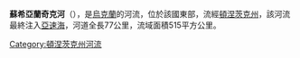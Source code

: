 '''蘇希亞蘭奇克河'''（{{lang-uk|Сухий Яланчик}}），是[[烏克蘭|烏克蘭]]的河流，位於該國東部，流經[[頓涅茨克州|頓涅茨克州]]，該河流最終注入[[亞速海|亞速海]]，河道全長77公里，流域面積515平方公里。

{{DEFAULTSORT:Сухий Яланчик}}
[[Category:頓涅茨克州河流|Category:頓涅茨克州河流]]


{{Ukraine-river-stub}}